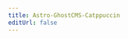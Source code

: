 ```yaml
---
title: Astro-GhostCMS-Catppuccin
editUrl: false
---
```


<LinkCard 
	title="Data Source"
	description="This is the Source for this webpage"
	href="https://github.com/MatthiesenXYZ/astro-ghostcms/blob/main/packages/astro-ghostcms-catppuccin/CHANGELOG.md"
/>

<CatppuccinTheme />